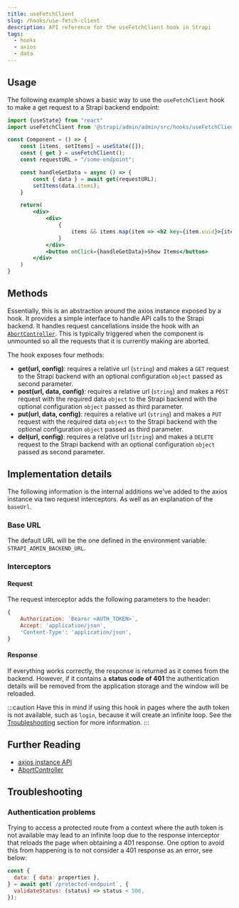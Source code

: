 ```yaml
---
title: useFetchClient
slug: /hooks/use-fetch-client
description: API reference for the useFetchClient hook in Strapi
tags:
  - hooks
  - axios
  - data
---
```


## Usage

The following example shows a basic way to use the `useFetchClient` hook to make a get request to a Strapi backend endpoint:

```jsx
import {useState} from "react"
import useFetchClient from '@strapi/admin/admin/src/hooks/useFetchClient';

const Component = () => {
    const [items, setItems] = useState([]);
    const { get } = useFetchClient();
    const requestURL = "/some-endpoint";

    const handleGetData = async () => {
        const { data } = await get(requestURL);
        setItems(data.items);
    }

    return(
        <div>
            <div>
                {
                    items && items.map(item => <h2 key={item.uuid}>{item.name}</h2>))
                }
            </div>
            <button onClick={handleGetData}>Show Items</button>
        </div>
    )
}
```

## Methods

Essentially, this is an abstraction around the axios instance exposed by a hook. It provides a simple interface to handle API calls to the Strapi backend.
It handles request cancellations inside the hook with an [`AbortController`](https://developer.mozilla.org/en-US/docs/Web/API/AbortController). This is typically triggered when the component is unmounted so all the requests that it is currently making are aborted.

The hook exposes four methods:

- **get(url, config)**: requires a relative url (`string`) and makes a `GET` request to the Strapi backend with an optional configuration `object` passed as second parameter.
- **post(url, data, config)**: requires a relative url (`string`) and makes a `POST` request with the required data `object` to the Strapi backend with the optional configuration `object` passed as third parameter.
- **put(url, data, config)**: requires a relative url (`string`) and makes a `PUT` request with the required data `object` to the Strapi backend with the optional configuration `object` passed as third parameter.
- **del(url, config)**: requires a relative url (`string`) and makes a `DELETE` request to the Strapi backend with an optional configuration `object` passed as second parameter.

## Implementation details

The following information is the internal additions we've added to the axios instance via two request interceptors. As well as an explanation of the `baseUrl`.

### Base URL

The default URL will be the one defined in the environment variable: `STRAPI_ADMIN_BACKEND_URL`.

### Interceptors

#### Request

The request interceptor adds the following parameters to the header:

```js
{
    Authorization: `Bearer <AUTH_TOKEN>`,
    Accept: 'application/json',
    'Content-Type': 'application/json',
}
```

#### Response

If everything works correctly, the response is returned as it comes from the backend. However, if it contains a **status code of 401** the authentication details will be removed from
the application storage and the window will be reloaded.

:::caution
Have this in mind if using this hook in pages where the auth token is not available, such as `login`, because it will create an infinite loop. See the [Troubleshooting](#troubleshooting) section for more information.
:::

## Further Reading

- [axios instance API](https://axios-http.com/docs/instance)
- [AbortController](https://axios-http.com/docs/cancellation)

## Troubleshooting

### Authentication problems

Trying to access a protected route from a context where the auth token is not available may lead to an infinite loop due to the response interceptor that
reloads the page when obtaining a 401 response. One option to avoid this from happening is to not consider a 401 response as an error, see below:

```js
const {
  data: { data: properties },
} = await get(`/protected-endpoint`, {
  validateStatus: (status) => status < 500,
});
```
